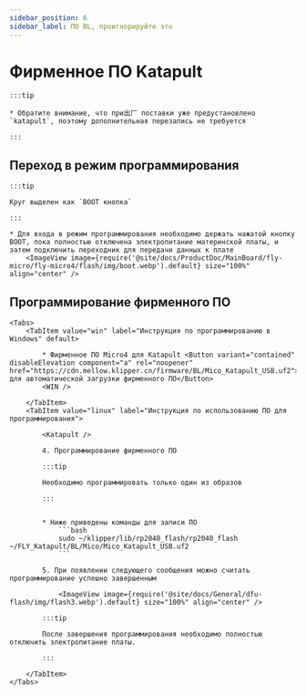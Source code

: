 ```yaml
---
sidebar_position: 6
sidebar_label: ПО BL, проигнорируйте это
---
```







# Фирменное ПО Katapult

    :::tip

    * Обратите внимание, что при出厂 поставки уже предустановлено `katapult`, поэтому дополнительная перезапись не требуется

    :::

## Переход в режим программирования

    :::tip

    Круг выделен как `BOOT кнопка`

    :::

    * Для входа в режим программирования необходимо держать нажатой кнопку BOOT, пока полностью отключена электропитание материнской платы, и затем подключить переходник для передачи данных к плате
        <ImageView image={require('@site/docs/ProductDoc/MainBoard/fly-micro/fly-micro4/flash/img/boot.webp').default} size="100%" align="center" />

## Программирование фирменного ПО
    <Tabs>
        <TabItem value="win" label="Инструкция по программированию в Windows" default>

            * Фирменное ПО Micro4 для Katapult <Button variant="contained" disableElevation component="a" rel="noopener" href="https://cdn.mellow.klipper.cn/firmware/BL/Mico_Katapult_USB.uf2">Щелкните для автоматической загрузки фирменного ПО</Button>
            <WIN />
            
        </TabItem>
        <TabItem value="linux" label="Инструкция по использованию ПО для программирования">

            <Katapult />

            4. Программирование фирменного ПО

            :::tip

            Необходимо программировать только один из образов

            :::

            
            * Ниже приведены команды для записи ПО
                ```bash
                sudo ~/klipper/lib/rp2040_flash/rp2040_flash ~/FLY_Katapult/BL/Mico/Mico_Katapult_USB.uf2
                ```

            5. При появлении следующего сообщения можно считать программирование успешно завершенным

                <ImageView image={require('@site/docs/General/dfu-flash/img/flash3.webp').default} size="100%" align="center" />

            :::tip

            После завершения программирования необходимо полностью отключить электропитание платы.

            :::

        </TabItem>
    </Tabs>
